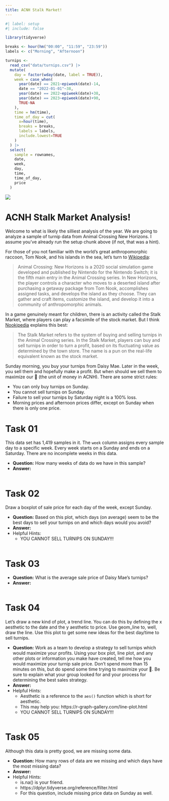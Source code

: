 ```yaml
---
title: ACNH Stalk Market!
---
```


```r
#| label: setup
#| include: false

library(tidyverse)

breaks <- hour(hm("00:00", "11:59", "23:59"))
labels <- c("Morning", "Afternoon")

turnips <-
  read_csv("data/turnips.csv") |>
  mutate(
    day = factor(wday(date, label = TRUE)),
    week = case_when(
      year(date) == 2021~epiweek(date)-14,
      date == "2022-01-01"~38,
      year(date) == 2022~epiweek(date)+38,
      year(date) == 2023~epiweek(date)+90,
      TRUE~NA
    ),
    time = hm(time),
    time_of_day = cut(
      x=hour(time),
      breaks = breaks,
      labels = labels,
      include.lowest=TRUE
    )
  ) |>
  select(
    sample = rownames,
    date,
    week,
    day,
    time,
    time_of_day,
    price
  )

```

![](https://animalcrossing.nintendo.com/new-horizons/assets/img/global/logos/logo-acnh-en-2x.png)

# ACNH Stalk Market Analysis!

Welcome to what is likely the silliest analysis of the year. We are going to
analyze a sample of turnip data from Animal Crossing New Horizons. I assume
you've already run the setup chunk above (if not, that was a hint).

For those of you not familiar with the world's great anthropomorphic raccoon,
Tom Nook, and his islands in the sea, let's turn to [Wikipedia](https://en.wikipedia.org/wiki/Animal_Crossing:_New_Horizons):

> Animal Crossing: New Horizons is a 2020 social simulation game developed and
> published by Nintendo for the Nintendo Switch; it is the fifth main entry in
> the Animal Crossing series. In New Horizons, the player controls a character
> who moves to a deserted island after purchasing a getaway package from Tom
> Nook, accomplishes assigned tasks, and develops the island as they
> choose. They can gather and craft items, customize the island, and develop it
> into a community of anthropomorphic animals.


In a game genuinely meant for children, there is an activity called the Stalk
Market, where players can play a facsimile of the stock market. But I think [Nookipedia](https://nookipedia.com/wiki/Stalk_Market) explains this best:

> The Stalk Market refers to the system of buying and selling turnips in the
> Animal Crossing series. In the Stalk Market, players can buy and sell turnips
> in order to turn a profit, based on its fluctuating value as determined by the
> town store. The name is a pun on the real-life equivalent known as the stock
> market.

Sunday morning, you buy your turnips from Daisy Mae. Later in the week, you sell
them and hopefully make a profit. But when should we sell them to maximize our
🔔 (the unit of money in ACNH). There are some strict rules:

- You can only buy turnips on Sunday.
- You cannot sell turnips on Sunday.
- Failure to sell your turnips by Saturday night is a 100% loss.
- Morning prices and afternoon prices differ, except on Sunday when there is
  only one price.



# Task 01

This data set has 1,419 samples in it. The `week` column assigns every sample
day to a specific week. Every week starts on a Sunday and ends on a
Saturday. There are no incomplete weeks in this data.

- **Question:** How many weeks of data do we have in this sample?
- **Answer:**

```r


```



# Task 02

Draw a boxplot of sale price for each day of the week, except Sunday.

- **Question:** Based on this plot, which days (on average) seem to be the best
  days to sell your turnips on and which days would you avoid?
- **Answer:**
- Helpful Hints:
    - YOU CANNOT SELL TURNIPS ON SUNDAY!!!

```r


```



# Task 03

- **Question:** What is the average sale price of Daisy Mae's turnips?
- **Answer:**

```r


```



# Task 04

Let's draw a new kind of plot, a trend line. You can do this by defining the x
aesthetic to the date and the y aesthetic to price. Use geom_line to, well, draw
the line. Use this plot to get some new ideas for the best day/time to sell
turnips.

- **Question:** Work as a team to develop a strategy to sell turnips which would
maximize your profits. Using your box plot, line plot, and any other plots or
information you make have created, tell me how you would maximize your turnip
sale price. Don't spend more than 15 minutes on this, but do spend some time
trying to maximize your 🔔. Be sure to explain what your group looked for and
your process for determining the best sales strategy.
- **Answer:**
- Helpful Hints:
    - Aesthetic is a reference to the `aes()` function which is short for
      aesthetic.
    - This may help you: https://r-graph-gallery.com/line-plot.html
    - YOU CANNOT SELL TURNIPS ON SUNDAY!!!

```r


```



# Task 05

Although this data is pretty good, we are missing some data.

- **Question:** How many rows of data are we missing and which days have the
  most missing data?
- **Answer:** 
- Helpful Hints:
    - is.na() is your friend.
    - https://dplyr.tidyverse.org/reference/filter.html
    - For this question, include missing price data on Sunday as well.

```r



```

